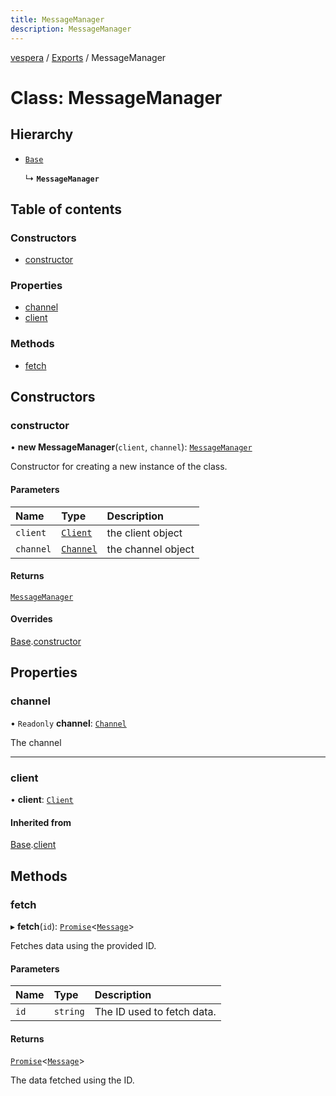 ```yaml
---
title: MessageManager
description: MessageManager
---
```

[vespera](../README) / [Exports](../modules) / MessageManager

# Class: MessageManager

## Hierarchy

- [`Base`](Base)

  ↳ **`MessageManager`**

## Table of contents

### Constructors

- [constructor](MessageManager#constructor)

### Properties

- [channel](MessageManager#channel)
- [client](MessageManager#client)

### Methods

- [fetch](MessageManager#fetch)

## Constructors

### constructor

• **new MessageManager**(`client`, `channel`): [`MessageManager`](MessageManager)

Constructor for creating a new instance of the class.

#### Parameters

| Name | Type | Description |
| :------ | :------ | :------ |
| `client` | [`Client`](Client) | the client object |
| `channel` | [`Channel`](Channel) | the channel object |

#### Returns

[`MessageManager`](MessageManager)

#### Overrides

[Base](Base).[constructor](Base#constructor)




## Properties

### channel

• `Readonly` **channel**: [`Channel`](Channel)

The channel




___

### client

• **client**: [`Client`](Client)

#### Inherited from

[Base](Base).[client](Base#client)




## Methods

### fetch

▸ **fetch**(`id`): [`Promise`]( https://developer.mozilla.org/docs/Web/JavaScript/Reference/Global_Objects/Promise )\<[`Message`](Message)\>

Fetches data using the provided ID.

#### Parameters

| Name | Type | Description |
| :------ | :------ | :------ |
| `id` | `string` | The ID used to fetch data. |

#### Returns

[`Promise`]( https://developer.mozilla.org/docs/Web/JavaScript/Reference/Global_Objects/Promise )\<[`Message`](Message)\>

The data fetched using the ID.




